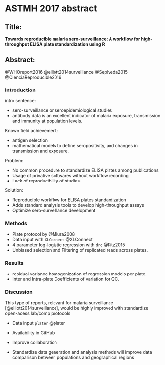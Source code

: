 # ASTMH 2017 abstract {#astmh}

## Title:

<!-- 
Towards standardized malaria serological surveillance:
A reproducible workflow
previous to the application of serology-based modeling

A reproducible workflow for the 
standardization of 
high-throughput ELISA experiments

A standarization of high-throughput ELISA experiments/assays
previous to the application of serological surveillance modeling

BERKELEY BOOK 2017
https://www.practicereproducibleresearch.org/

-->

**Towards reproducible malaria sero-surveillance:
A workflow for high-throughput ELISA plate standardization using R**

## Abstract:
@WHOreport2016
@elliott2014surveillance
@Seplveda2015
@CienciaReproducible2016

### Introduction

intro sentence:

- sero-surveillance or seroepidemiological studies
- antibody data is an excellent indicator of malaria exposure, transmission and 
immunity at population levels. 

Known field achievement:

- antigen selection
- mathematical models to define seropositivity, and changes in transmission and exposure.

Problem:

- No common procedure to standardize ELISA plates among publications
- Usage of privative softwares without workflow recording
- Lack of reproducibility of studies

Solution:

- Reproducible workflow for ELISA plates standardization
- Adds standard analysis tools to develop high-throughput assays
- Optimize sero-surveillance development

### Methods

- Plate protocol by @Miura2008
- Data input with `XLConnect` @XLConnect
- 4 parameter log-logistic regression with `drc` @Ritz2015
- Unbiased selection and Filtering of replicated reads across plates.

### Results

- residual variance homogenization of regression models per plate.
- Inter and Intra-plate Coefficients of variation for QC.

### Discussion

This type of reports, relevant for malaria surveillance [@elliott2014surveillance], 
would be highly improved with standardize open-acess lab/comp protocols

- Data input `plater` @plater
- Availability in GitHub

- Improve collaboration
- Standardize data generation and analysis methods will improve data comparison 
between populations and geographical regions

<!--## References-->
